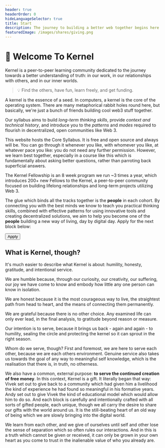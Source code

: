 ```yaml
---
header: true
headerOrder: 0
hideLanguageSelector: true
title: Start
description: The journey to building a better web together begins here.
featuredImage: /images/shares/giving.png
---
```


# 🌱 Welcome To Kernel

Kernel is a peer-to-peer learning community dedicated to the journey towards a better understanding of truth: in our work, in our relationships with others, and in our inner worlds. 

> 💡 Find the others, have fun, learn freely, and get funding. 

A kernel is the essence of a seed. In computers, a kernel is the core of the operating system. There are many metaphorical rabbit holes round here, but basically, we're just a bunch of friends building cool web3 stuff together.

Our syllabus aims to build *long-term thinking skills*, provide *context and technical history*, and introduce you to the *patterns* and *modes* required to flourish in decentralized, open communities like Web 3.

This website hosts the Core Syllabus. It is free and open source and always will be. You can go through it whenever you like, with whomever you like, at whatever pace you like: you do not need any further permission. However, we learn best together, especially in a course like this which is fundamentally about asking better questions, rather than parroting back superficial answers.

The Kernel Fellowship is an 8 week program we run ~3 times a year, which introduces 200+ new Fellows to the Kernel, a peer-to-peer community focused on building lifelong relationships and long-term projects utilizing Web 3. 

The glue which binds all the tracks together is the **people** in each cohort. By connecting you with the best minds we know to teach you practical thinking skills, combined with effective patterns for using innovative tools and creating decentralized solutions, we aim to help you become one of the **people** building a new way of living, day by digital day. Apply for the next block below:

<Button to="https://apply.kernel.community">Apply</Button>

## What is Kernel, though?

It's much easier to describe what Kernel is about: humility, honesty, gratitude, and intentional service.

<Process>

We are humble because, through our curiosity, our creativity, our suffering, our joy we have come to know and embody how little any one person can know in isolation.

We are honest because it is the most courageous way to live, the straightest path from head to heart, and the means of connecting them permanently.

We are grateful because there is no other choice. Any examined life can only ever lead, in the final analysis, to gratitude beyond reason or measure.

Our intention is to serve, because it brings us back - again and again - to humility, sealing the circle and protecting the kernel so it can sprout in the right season.

</Process>

Whom do we serve, though? First and foremost, we are here to serve each other, because we are each others environment. Genuine service also takes us towards the goal of any way to meaningful self knowledge, which is the realisation that there is, in truth, no otherness. 

We also have a common, external purpose: **to serve the continued creation of free money**. In this context, Kernel is a gift. It literally began that way: Vivek set out to give back to a community which had given him a livelihood the kind of experience he had found so meaningful in his formative years. Andy set out to give Vivek the kind of educational model which would allow him to do so. And each block is carefully and intentionally crafted with all sorts of gifted people, each unique, though we all carry the desire to share our gifts with the world around us. It is the still-beating heart of an old way of being which we are slowly bringing into the digital world.

We learn from each other, and we give of ourselves until self and other lose the sense of separation which so often rules our interactions. And in this is a truth which cannot be given or received, it can only be grown in your own heart as you come to trust in the inalienable value of who you already are.